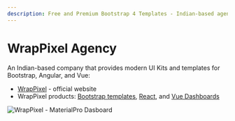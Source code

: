 ```yaml
---
description: Free and Premium Bootstrap 4 Templates - Indian-based agency.
---
```


# WrapPixel Agency

An Indian-based company that provides modern UI Kits and templates for Bootstrap, Angular, and Vue:

- [WrapPixel](https://bit.ly/2J1Fhwl) - official website
- WrapPixel products: [Bootstrap templates](https://bit.ly/3ej2y9S), [React](https://bit.ly/3ejUzJN), and [Vue Dashboards](https://bit.ly/2IF8QDS)

![WrapPixel - MaterialPro Dasboard](../../../static/assets/docs-cover-wrappixel-materialpro.jpg)
